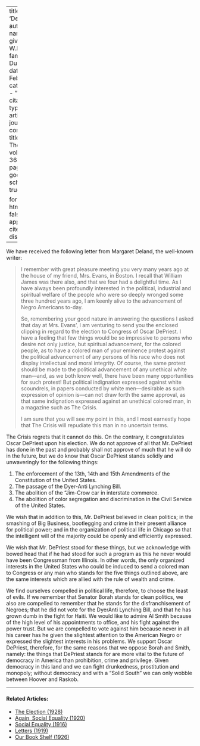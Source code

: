 
---
title: 'DePriest'
author:
  - name:
      given: W.E.B.
      family: Du Bois
date: Feb. 1929
categories: 
  - ""
citation: 
  type: article-journal
  container-title: The Crisis
  volume: 36
  issue: 2
  page: 57
google-scholar: true

format:
  html:
    toc: false
    appendix-cite-as: display
---


 We have received the following letter from Margaret Deland, the well-known writer:

> I remember with great pleasure meeting you very many years ago at the house of my friend, Mrs. Evans, in Boston. I recall that William James was there also, and that we four had a delightful time. As I have always been profoundly interested in the political, industrial and spiritual welfare of the people who were so deeply wronged some three hundred years ago, I am keenly alive to the advancement of Negro Americans to-day.  <p>  So, remembering your good nature in answering the questions I asked that day at Mrs. Evans', I am venturing to send you the enclosed clipping in regard to the election to Congress of Oscar DePriest. I have a feeling that few things would be so impressive to persons who desire not only justice, but spiritual advancement, for the colored people, as to have a colored man of your eminence protest against the political advancement of any persons of his race who does not display intellectual and moral integrity.   Of course, the same protest should be made to the political advancement of any unethical white man---and, as we both know well, there have been many opportunities for such protest! But political indignation expressed against white scoundrels, in papers conducted by white men---desirable as such expression of opinion is---can not draw forth the same approval, as that same indignation expressed against an unethical colored man, in a magazine such as <span class = "small-caps">The Crisis</span>.  <p> I am sure that you will see my point in this, and I most earnestly hope that The Crisis will repudiate this man in no uncertain terms.



<span class = "small-caps">The Crisis</span> regrets that it cannot do this. On the contrary, it congratulates Oscar DePriest upon his election. We do not approve of all that Mr. DePriest has done in the past and probably shall not approve of much that he will do in the future, but we do know that Oscar DePriest stands solidly and unwaveringly for the following things:

1. The enforcement of the 13th, 14th and 15th Amendments of the Constitution of the United States.
2. The passage of the Dyer-Anti Lynching Bill.
3. The abolition of the "Jim-Crow car in interstate commerce.
4. The abolition of color segregation and discrimination in the Civil Service of the United States.

We wish that in addition to this, Mr. DePriest believed in clean politics; in the smashing of Big Business, bootlegging and crime in their present alliance for political power; and in the organization of political life in Chicago so that the intelligent will of the majority could be openly and efficiently expressed.

We wish that Mr. DePriest stood for these things, but we acknowledge with bowed head that if he had stood for such a program as this he never would have been Congressman from Illinois. In other words, the only organized interests in the United States who could be induced to send a colored man to Congress or any man who stands for the five things outlined above, are the same interests which are allied with the rule of wealth and crime.



We find ourselves compelled in political life, therefore, to choose the least of evils. If we remember that Senator Borah stands for clean politics, we also are compelled to remember that he stands for the disfranchisement of Negroes; that he did not vote for the DyerAnti Lynching Bill, and that he has grown dumb in the fight for Haiti. We would like to admire Al Smith because of the high level of his appointments to office, and his fight against the power trust. But we are compelled to vote against him because never in all his career has he given the slightest attention to the American Negro or expressed the slightest interests in his problems. We support Oscar DePriest, therefore, for the same reasons that we oppose Borah and Smith, namely: the things that DePriest stands for are more vital to the future of democracy in America than prohibition, crime and privilege. Given democracy in this land and we can fight drunkedness, prostitution and monopoly; without democracy and with a "Solid South" we can only wobble between Hoover and Raskob.

<!-- Similar articles start here -->
<div  class="clear-wrap"></div>
<hr>
#### Related Articles:

* [The Election (1928)](/Volumes/35/12/election.html)
* [Again, Social Equality (1920)](/Volumes/19/05/again_social_equality.html)
* [Social Equality (1916)](/Volumes/12/01/social_equality.html)
* [Letters (1919)](/Volumes/17/01/letters.html)
* [Our Book Shelf (1926)](/Volumes/31/03/book_shelf.html)

<!-- Similar articles end here -->